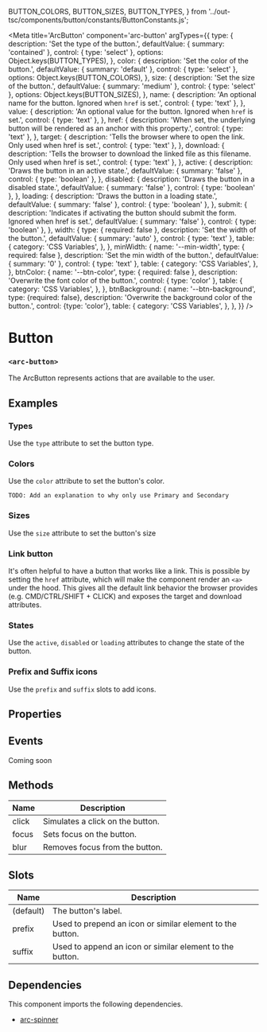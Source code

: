   BUTTON_COLORS,
  BUTTON_SIZES,
  BUTTON_TYPES,
} from '../out-tsc/components/button/constants/ButtonConstants.js';

<Meta title='ArcButton' component='arc-button' argTypes={{
  type: {
    description: 'Set the type of the button.',
    defaultValue: { summary: 'contained' },
    control: { type: 'select' },
    options: Object.keys(BUTTON_TYPES),
  },
  color: {
    description: 'Set the color of the button.',
    defaultValue: { summary: 'default' },
    control: { type: 'select' },
    options: Object.keys(BUTTON_COLORS),
  },
  size: {
    description: 'Set the size of the button.',
    defaultValue: { summary: 'medium' },
    control: { type: 'select' },
    options: Object.keys(BUTTON_SIZES),
  },
  name: {
    description: 'An optional name for the button. Ignored when `href` is set.',
    control: { type: 'text' },
  },
  value: {
    description: 'An optional value for the button. Ignored when `href` is set.',
    control: { type: 'text' },
  },
  href: {
    description: 'When set, the underlying button will be rendered as an anchor with this property.',
    control: { type: 'text' },
  },
  target: {
    description: 'Tells the browser where to open the link. Only used when href is set.',
    control: { type: 'text' },
  },
  download: {
    description: 'Tells the browser to download the linked file as this filename. Only used when href is set.',
    control: { type: 'text' },
  },
  active: {
    description: 'Draws the button in an active state.',
    defaultValue: { summary: 'false' },
    control: { type: 'boolean' },
  },
  disabled: {
    description: 'Draws the button in a disabled state.',
    defaultValue: { summary: 'false' },
    control: { type: 'boolean' },
  },
  loading: {
    description: 'Draws the button in a loading state.',
    defaultValue: { summary: 'false' },
    control: { type: 'boolean' },
  },
  submit: {
    description: 'Indicates if activating the button should submit the form. Ignored when href is set.',
    defaultValue: { summary: 'false' },
    control: { type: 'boolean' },
  },
  width: {
    type: { required: false },
    description: 'Set the width of the button.',
    defaultValue: { summary: 'auto' },
    control: { type: 'text' },
    table: {
      category: 'CSS Variables',
    },
  },
  minWidth: {
    name: '--min-width',
    type: { required: false },
    description: 'Set the min width of the button.',
    defaultValue: { summary: '0' },
    control: { type: 'text' },
    table: {
      category: 'CSS Variables',
    },
  },
  btnColor: {
    name: '--btn-color',
    type: { required: false },
    description: 'Overwrite the font color of the button.',
    control: { type: 'color' },
    table: {
      category: 'CSS Variables',
    },
  },
  btnBackground: {
    name: '--btn-background',
    type: {required: false},
    description: 'Overwrite the background color of the button.',
    control: {type: 'color'},
    table: {
      category: 'CSS Variables',
    },
  },
}} />

# Button
### `<arc-button>`

The ArcButton represents actions that are available to the user.

## Examples
### Types
Use the `type` attribute to set the button type.
<Canvas>
  <Story name='Contained' story={stories.Contained} />
  <Story name='Tile' story={stories.Tile} />
  <Story name='Outlined' story={stories.Outlined} />
  <Story name='Pill' story={stories.Pill} />
  <Story name='Tab' story={stories.Tab} />
</Canvas>

### Colors
Use the `color` attribute to set the button's color.

`TODO: Add an explanation to why only use Primary and Secondary `

<Canvas>
  <Story name='Default' story={stories.Default} />
  <Story name='Primary' story={stories.Primary} />
  <Story name='Secondary' story={stories.Secondary} />
  <Story name='Error' story={stories.Error} />
  <Story name='Warning' story={stories.Warning} />
  <Story name='Info' story={stories.Info} />
  <Story name='Success' story={stories.Success} />
</Canvas>

### Sizes
Use the `size` attribute to set the button's size
<Canvas>
  <Story name='Small' story={stories.Small} />
  <Story name='Medium' story={stories.Medium} />
  <Story name='Large' story={stories.Large} />
</Canvas>

### Link button
It's often helpful to have a button that works like a link.
This is possible by setting the `href` attribute, which will make the component render an `<a>` under the hood.
This gives all the default link behavior the browser provides (e.g. CMD/CTRL/SHIFT + CLICK) and exposes the target and download attributes.

<Canvas>
  <Story name='Link' story={stories.Link} />
  <Story name='LinkNewWindow' story={stories.LinkNewWindow} />
  <Story name='LinkDownload' story={stories.LinkDownload} />
  <Story name='LinkDisabled' story={stories.LinkDisabled} />
</Canvas>

### States
Use the `active`, `disabled` or `loading` attributes to change the state of the button.

<Canvas>
  <Story name='Active' story={stories.Active} />
  <Story name='Disabled' story={stories.Disabled} />
  <Story name='Loading' story={stories.Loading} />
</Canvas>

### Prefix and Suffix icons
Use the `prefix` and `suffix` slots to add icons.

<Canvas>
  <Story name='Prefix' story={stories.Prefix} />
  <Story name='Suffix' story={stories.Suffix} />
</Canvas>

## Properties
<ArgsTable story='Contained' />

## Events
Coming soon

## Methods

| Name         | Description                                               |
|--------------|-----------------------------------------------------------|
| click        | Simulates a click on the button.                          |
| focus        | Sets focus on the button.                                 |
| blur         | Removes focus from the button.                            |

## Slots

| Name         | Description                                               |
|--------------|-----------------------------------------------------------|
| (default)    | The button's label.                                       |
| prefix       | Used to prepend an icon or similar element to the button. |
| suffix       | Used to append an icon or similar element to the button.  |

## Dependencies

This component imports the following dependencies.
* [arc-spinner](?path=/story/arcspinner--default)
